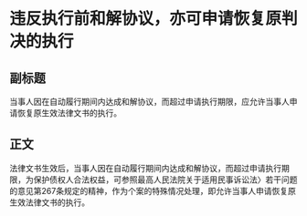 # 违反执行前和解协议，亦可申请恢复原判决的执行
## 副标题
当事人因在自动履行期间内达成和解协议，而超过申请执行期限，应允许当事人申请恢复原生效法律文书的执行。
## 正文
法律文书生效后，当事人因在自动履行期间内达成和解协议，而超过申请执行期限，为保护债权人合法权益，可参照最高人民法院关于适用民事诉讼法〉若干问题的意见第267条规定的精神，作为个案的特殊情况处理，即允许当事人申请恢复原生效法律文书的执行。
